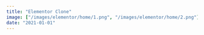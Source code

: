 ```yaml
---
title: "Elementor Clone"
image: ["/images/elementor/home/1.png", "/images/elementor/home/2.png"]
date: "2021-01-01"
---
```


<Header
  title="Elementor Clone"
  img="/images/elementor/1.PNG"
  alt="Elementor Picture"
/>
<Overview
  description="common:overview-elementor-description"
  features="common:overview-elementor-features"
  website="https://elementor-app.agustin-ribotta.xyz/"
  repo="https://github.com/AguzzDev/elementor-landingpage"
/>
<List
  tec={["NextJS"]}
  lib={["TailwindCSS", "Radix UI", "Headless UI", "Framer Motion"]}
  year="2021"
  client="common:own-project"
/>
<Galery
  imgs={[
    { path: "/images/elementor/4.PNG", mobile: "false" },
    { path: "/images/elementor/3.PNG", mobile: "false" },
    { path: "/images/elementor/1.PNG", mobile: "false" },
    { path: "/images/elementor/2.PNG", mobile: "false" },
    { path: "/images/elementor/5.PNG", mobile: "false" },
    { path: "/images/elementor/6.PNG", mobile: "true" },
  ]}
  alt="Elementor Clone"
/>
